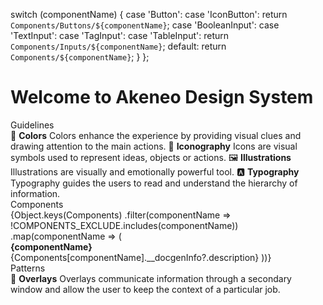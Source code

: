 
<!-- If for some reason (not relevant, too small) you do not want your component
to be featured on the Introduction Story, add its name to this list -->


  switch (componentName) {
    case 'Button':
    case 'IconButton':
      return `Components/Buttons/${componentName}`;
    case 'BooleanInput':
    case 'TextInput':
    case 'TagInput':
    case 'TableInput':
      return `Components/Inputs/${componentName}`;
    default:
      return `Components/${componentName}`;
  }
};

<Meta title="Introduction" />

<style>{`
  .subheading {
    --mediumdark: '#999999';
    font-weight: 900;
    font-size: 13px;
    color: #999;
    letter-spacing: 6px;
    line-height: 24px;
    text-transform: uppercase;
    margin-bottom: 12px;
    margin-top: 40px;
  }

  .link-list {
    display: grid;
    grid-template-columns: 1fr;
    grid-template-rows: 1fr 1fr;
    row-gap: 10px;
  }

  @media (min-width: 620px) {
    .link-list {
      row-gap: 20px;
      column-gap: 20px;
      grid-template-columns: 1fr 1fr;
    }
  }

  @media all and (-ms-high-contrast:none) {
  .link-list {
      display: -ms-grid;
      -ms-grid-columns: 1fr 1fr;
      -ms-grid-rows: 1fr 1fr;
    }
  }

  .link-item {
    padding: 20px 30px 20px 15px;
    border: 1px solid #00000010;
    border-radius: 5px;
    transition: background 150ms ease-out, border 150ms ease-out, transform 150ms ease-out;
    color: #333333;
    display: flex;
    align-items: center;
    cursor: pointer;
  }

  .link-item:hover {
    border-color: #1EA7FD50;
    transform: translate3d(0, -3px, 0);
    box-shadow: rgba(0, 0, 0, 0.08) 0 3px 10px 0;
  }

  .link-item:active {
    border-color: #1EA7FD;
    transform: translate3d(0, 0, 0);
  }

  .link-item strong {
    font-weight: 700;
    display: block;
    margin-bottom: 2px;
  }

  .link-item span {
    font-size: 14px;
    line-height: 20px;
  }

  .link-item span.link-icon {
    margin-right: 10px;
    font-size: 40px;
    width: 40px;
    height: 40px;
    line-height: 40px;
    background-size: auto 20px;
    background-repeat: no-repeat;
    background-position: left center;
  }

  .link-item div.link-icon {
    margin-right: 10px;
    width: 40px;
    min-width: 40px;
    height: 40px;
    line-height: 40px;
    background-size: auto 30px;
    background-repeat: no-repeat;
    background-position: left center;
  }

`}</style>

# Welcome to Akeneo Design System

<div class="subheading">Guidelines</div>

<div class="link-list">
  <a class="link-item" onClick={linkTo('Guidelines/Colors', 'Standard')}>
    <span class="link-icon">🎨</span>
    <span>
      <strong>Colors</strong>
      Colors enhance the experience by providing visual clues and drawing attention to the main actions.
    </span>
  </a>
  <a class="link-item" onClick={linkTo('Guidelines/Iconography', 'Standard')}>
    <span class="link-icon">💱</span>
    <span>
      <strong>Iconography</strong>
      Icons are visual symbols used to represent ideas, objects or actions.
    </span>
  </a>
  <a class="link-item" onClick={linkTo('Guidelines/Illustrations', 'Standard')}>
    <span class="link-icon">🖼</span>
    <span>
      <strong>Illustrations</strong>
      Illustrations are visually and emotionally powerful tool.
    </span>
  </a>
  <a class="link-item" onClick={linkTo('Guidelines/Typography', 'Standard')}>
    <span class="link-icon">🅰</span>
    <span>
      <strong>Typography</strong>
      Typography guides the users to read and understand the hierarchy of information.
    </span>
  </a>
</div>
<div class="subheading">Components</div>
<div class="link-list">
  {Object.keys(Components)
    .filter(componentName => !COMPONENTS_EXCLUDE.includes(componentName))
    .map(componentName => (
      <a key={componentName} class="link-item" onClick={linkTo(getComponentLink(componentName), 'Standard')}>
        <div
          class="link-icon"
          style={{
            backgroundImage: `url("./all-visual-tsx-visual-tests-renders-${getComponentLink(componentName)
              .replace(/([a-z0-9])([A-Z])/g, '$1-$2')
              .replace(/\//g, '-')
              .toLowerCase()}-standard-correctly-1-snap.png")`,
          }}
        ></div>
        <span>
          <strong>{componentName}</strong>
          {Components[componentName].__docgenInfo?.description}
        </span>
      </a>
    ))}
</div>
<div class="subheading">Patterns</div>

<div class="link-list">
  <a class="link-item" onClick={linkTo('Patterns/Overlays', 'Confirm Modal')}>
    <span class="link-icon">🥗</span>
    <span>
      <strong>Overlays</strong>
      Overlays communicate information through a secondary window and allow the user to keep the context of a particular
      job.
    </span>
  </a>
</div>
